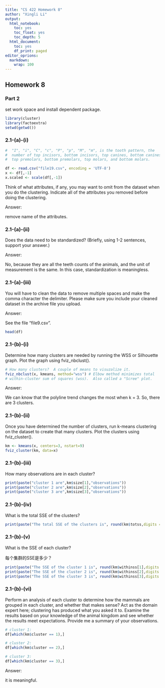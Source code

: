 ```yaml
---
title: "CS 422 Homework 8"
author: "Xingli Li"
output:
  html_notebook: 
    toc: yes
    toc_float: yes
    toc_depth: 5
  html_document:
    toc: yes
    df_print: paged
editor_oprions:
  markdown:
    wrap: 100
---
```


## Homework 8

### Part 2

set work space and install dependent package.

```r
library(cluster)
library(factoextra)
setwd(getwd())
```

### 2.1-(a)-(i)

```r
#  "I", "i", "C", "c", "P", "p", "M", "m", is the tooth pattern, the 
#  number of top incisors, bottom incisors, top canines, bottom canines, 
#  top premolars, bottom premolars, top molars, and bottom molars.

df <- read.csv("file19.csv", encoding = 'UTF-8')
x <- df[,-1]
x.scaled <- scale(df[,-1])
```

Think of what attributes, if any, you may want to omit from the dataset when you do the clustering. Indicate all of the attributes you removed before doing the clustering.

Answer:

remove name of the attributes.

### 2.1-(a)-(ii)

Does the data need to be standardized? (Briefly, using 1-2 sentences, support your answer.)

Answer:

No, because they are all the teeth counts of the animals, and the unit of measurement is the same. In this case, standardization is meaningless.

### 2.1-(a)-(iii)

You will have to clean the data to remove multiple spaces and make the comma character the delimiter. Please make sure you include your cleaned dataset in the archive file you upload.

Answer:

See the file "file9.csv".

```r
head(df)
```

### 2.1-(b)-(i)

Determine how many clusters are needed by running the WSS or Silhouette graph. Plot the graph using fviz_nbclust().

```r
# How many clusters?  A couple of means to visuzalize it.
fviz_nbclust(x, kmeans, method="wss") # Elbow method minimizes total
# within-cluster sum of squares (wss).  Also called a "Scree" plot.
```

Answer:

We can know that the polyline trend changes the most when k = 3. So, there are 3 clusters.

### 2.1-(b)-(ii)

Once you have determined the number of clusters, run k-means clustering on the dataset to create that many clusters. Plot the clusters using fviz_cluster().

```r
km <- kmeans(x, centers=3, nstart=9) 
fviz_cluster(km, data=x)
```

### 2.1-(b)-(iii)

How many observations are in each cluster?

```r
print(paste("cluster 1 are",km$size[1],"observations"))
print(paste("cluster 2 are",km$size[2],"observations"))
print(paste("cluster 3 are",km$size[3],"observations"))
```

### 2.1-(b)-(iv)

What is the total SSE of the clusters?

```r

print(paste("The total SSE of the clusters is", round(km$totss,digits = 3)))

```

### 2.1-(b)-(v)

What is the SSE of each cluster?

每个集群的SSE是多少？

```r

print(paste("The SSE of the cluster 1 is", round(km$withinss[1],digits = 3)))
print(paste("The SSE of the cluster 2 is", round(km$withinss[2],digits = 3)))
print(paste("The SSE of the cluster 3 is", round(km$withinss[3],digits = 3)))
```

### 2.1-(b)-(vi)

Perform an analysis of each cluster to determine how the mammals are grouped in each cluster, and whether that makes sense? Act as the domain expert here; clustering has produced what you asked it to. Examine the results based on your knowledge of the animal kingdom and see whether the results meet expectations. Provide me a summary of your observations.

```r
# cluster 1:
df[which(km$cluster == 1),]
```

```r
# cluster 2:
df[which(km$cluster == 2),]
```

```r
# cluster 3:
df[which(km$cluster == 3),]
```

Answer:

it is meaningful.
